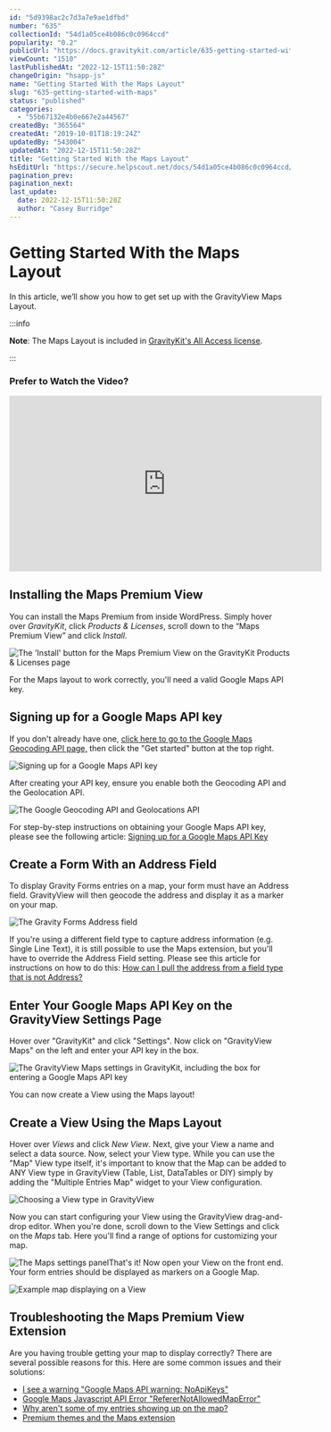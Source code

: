 ```yaml
---
id: "5d9398ac2c7d3a7e9ae1dfbd"
number: "635"
collectionId: "54d1a05ce4b086c0c0964ccd"
popularity: "0.2"
publicUrl: "https://docs.gravitykit.com/article/635-getting-started-with-maps"
viewCount: "1510"
lastPublishedAt: "2022-12-15T11:50:28Z"
changeOrigin: "hsapp-js"
name: "Getting Started With the Maps Layout"
slug: "635-getting-started-with-maps"
status: "published"
categories: 
  - "55b67132e4b0e667e2a44567"
createdBy: "365564"
createdAt: "2019-10-01T18:19:24Z"
updatedBy: "543004"
updatedAt: "2022-12-15T11:50:28Z"
title: "Getting Started With the Maps Layout"
hsEditUrl: "https://secure.helpscout.net/docs/54d1a05ce4b086c0c0964ccd/article/5d9398ac2c7d3a7e9ae1dfbd"
pagination_prev: 
pagination_next: 
last_update:
  date: 2022-12-15T11:50:28Z
  author: "Casey Burridge"
---
```


# Getting Started With the Maps Layout

In this article, we’ll show you how to get set up with the GravityView Maps Layout.


:::info

**Note**: The Maps Layout is included in [GravityKit's All Access license](https://www.gravitykit.com/pricing/?focus=all-access).

:::

 ### Prefer to Watch the Video?

<iframe allow="accelerometer; autoplay; clipboard-write; encrypted-media; gyroscope; picture-in-picture" allowfullscreen="" frameborder="0" height="315" src="https://www.youtube.com/embed/bULRI9vCV2M" title="YouTube video player" width="560"></iframe>

##  Installing the Maps Premium View

You can install the Maps Premium from inside WordPress. Simply hover over *GravityKit*, click *Products &amp; Licenses*, scroll down to the “Maps Premium View” and click *Install*.

![The 'Install' button for the Maps Premium View on the GravityKit Products & Licenses page](https://s3.amazonaws.com/helpscout.net/docs/assets/54c58489e4b051242988532c/images/639af2c9ce7c3c61d800bf7e/file-PKTuHQp5fU.png)

For the Maps layout to work correctly, you'll need a valid Google Maps API key.

##  Signing up for a Google Maps API key

If you don't already have one, [click here to go to the Google Maps Geocoding API page,](https://developers.google.com/maps/documentation/geocoding/get-api-key) then click the "Get started" button at the top right.

![Signing up for a Google Maps API key](https://s3.amazonaws.com/helpscout.net/docs/assets/54c58489e4b051242988532c/images/5d93af5a2c7d3a7e9ae1e12b/file-NJaTf7TFp1.png)

After creating your API key, ensure you enable both the Geocoding API and the Geolocation API.

![The Google Geocoding API and Geolocations API](https://s3.amazonaws.com/helpscout.net/docs/assets/54c58489e4b051242988532c/images/623c37182ce7ed0fb0919100/file-Rf6mbdcmAh.jpg)

For step-by-step instructions on obtaining your Google Maps API key, please see the following article: [Signing up for a Google Maps API Key](https://docs.gravitykit.com/article/306-signing-up-for-a-google-maps-api-key)

## Create a Form With an Address Field

To display Gravity Forms entries on a map, your form must have an Address field. GravityView will then geocode the address and display it as a marker on your map.

![The Gravity Forms Address field](https://s3.amazonaws.com/helpscout.net/docs/assets/54c58489e4b051242988532c/images/623c38ef2ce7ed0fb091910a/file-OdZY9i5YOg.png)

If you're using a different field type to capture address information (e.g. Single Line Text), it is still possible to use the Maps extension, but you'll have to override the Address Field setting. Please see this article for instructions on how to do this: [How can I pull the address from a field type that is not Address?](https://docs.gravitykit.com/article/292-how-can-i-pull-the-address-from-a-field-type-that-is-not-address)

## Enter Your Google Maps API Key on the GravityView Settings Page

Hover over "GravityKit" and click "Settings". Now click on "GravityView Maps" on the left and enter your API key in the box.

![The GravityView Maps settings in GravityKit, including the box for entering a Google Maps API key](https://s3.amazonaws.com/helpscout.net/docs/assets/54c58489e4b051242988532c/images/639b09cb2e586565571c20ea/file-Q3JzhMmAT6.png)

You can now create a View using the Maps layout!

## Create a View Using the Maps Layout

Hover over *Views* and click *New View*. Next, give your View a name and select a data source. Now, select your View type. While you can use the "Map" View type itself, it's important to know that the Map can be added to ANY View type in GravityView (Table, List, DataTables or DIY) simply by adding the "Multiple Entries Map" widget to your View configuration.

![Choosing a View type in GravityView](https://s3.amazonaws.com/helpscout.net/docs/assets/54c58489e4b051242988532c/images/623c3a3baf6f8700f6db2d5f/file-c7LZnMKCc0.png)

Now you can start configuring your View using the GravityView drag-and-drop editor. When you're done, scroll down to the View Settings and click on the *Maps* tab. Here you'll find a range of options for customizing your map.

![The Maps settings panel](https://s3.amazonaws.com/helpscout.net/docs/assets/54c58489e4b051242988532c/images/623c3b33ab585b230a8a4490/file-noj7vWTBJA.png)That's it! Now open your View on the front end. Your form entries should be displayed as markers on a Google Map.

![Example map displaying on a View](https://s3.amazonaws.com/helpscout.net/docs/assets/54c58489e4b051242988532c/images/5d93b7482c7d3a7e9ae1e1b1/file-mbIaDXtgPx.png)

## Troubleshooting the Maps Premium View Extension

Are you having trouble getting your map to display correctly? There are several possible reasons for this. Here are some common issues and their solutions:

- [I see a warning "Google Maps API warning: NoApiKeys"](https://docs.gravitykit.com/article/344-google-maps-api-warning-noapikeys)
- [Google Maps Javascript API Error "RefererNotAllowedMapError"](https://docs.gravitykit.com/article/626-google-maps-error-referernotallowedmaperror)
- [Why aren't some of my entries showing up on the map?](https://docs.gravitykit.com/article/379-why-arent-some-of-my-entries-showing-up-on-the-map)
- [Premium themes and the Maps extension](https://docs.gravitykit.com/article/639-premium-themes-and-the-maps-plugin)